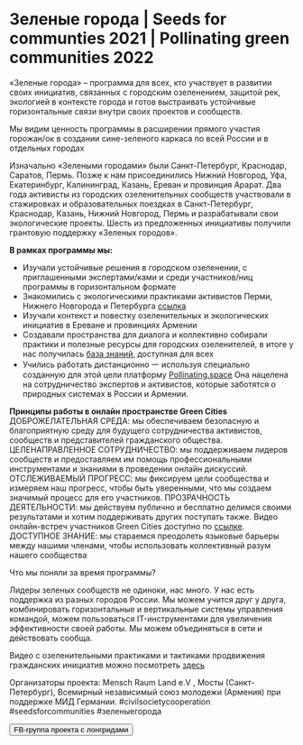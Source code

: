 # Зеленые города | Seeds for communties 2021 | Pollinating green communities 2022

«Зеленые города» – программа для всех, кто участвует в развитии своих инициатив, связанных с городским озеленением, защитой рек, экологией в контексте города и  готов выстраивать устойчивые горизонтальные связи внутри своих проектов и сообществ.

Мы видим ценность программы в расширении прямого участия горожан/ок в создании сине-зеленого каркаса по всей России и в отдельных городах

Изначально «Зелеными городами» были Санкт-Петербург, Краснодар, Саратов, Пермь. Позже к нам присоединились Нижний Новгород, Уфа, Екатеринбург, Калининград, Казань, Ереван и провинция Арарат. Два года активисты из городских озеленительных сообществ участвовали в стажировках и образовательных поездках в Санкт-Петербург, Краснодар, Казань, Нижний Новгород, Пермь и разрабатывали свои экологические проекты. Шесть из предложенных инициативы получили грантовую поддержку «Зеленых городов».

**В рамках программы мы:**
- Изучали устойчивые решения в городском озеленении, с приглашенными экспертами/ками и среди участников/ниц программы в горизонтальном формате
- Знакомились с экологическими практиками активистов Перми, Нижнего Новгорода и Петербурга [ссылка](https://www.youtube.com/watch?v=mhFH6RU3fdg&list=PLR9pPev6gG9s_6RLSsS6qOnbRloy7qdyI)
- Изучали контекст и повестку озеленительных и экологических инициатив в Ереване и провинциях Армении
- Создавали пространства для диалога и коллективно собирали практики и полезные ресурсы для городских озеленителей, в итоге у нас получилась [база знаний](https://docs.google.com/document/d/139JnbZX_bBekH3hjd4vhsB__8c1KeQRTuYtTcLI0kh4/edit?usp=sharing), доступная для всех
- Учились работать дистанционно ー используя специально созданную для этой цели платформу [Pollinating.space](https://www.pollinating.space/) Она нацелена на сотрудничество экспертов и активистов, которые заботятся о природных системах в России и Армении. 

**Принципы работы в онлайн пространстве Green Cities**
ДОБРОЖЕЛАТЕЛЬНАЯ СРЕДА: мы обеспечиваем безопасную и благоприятную среду для будущего сотрудничества активистов, сообществ и представителей гражданского общества.
ЦЕЛЕНАПРАВЛЕННОЕ СОТРУДНИЧЕСТВО: мы поддерживаем лидеров сообществ и предоставляем им помощь профессиональными инструментами и знаниями в проведении онлайн дискуссий.
ОТСЛЕЖИВАЕМЫЙ ПРОГРЕСС: мы фиксируем цели сообщества и измеряем наш прогресс, чтобы быть уверенными, что мы создаем значимый процесс для его участников.
ПРОЗРАЧНОСТЬ ДЕЯТЕЛЬНОСТИ: мы действуем публично и бесплатно делимся своими результатами и хотим поддерживать других поступать также. Видео онлайн-встреч участников Green Cities доступно по [ссылке](https://www.youtube.com/playlist?list=PLR9pPev6gG9vxIby0pdUPN7a78UY9mdPR).
ДОСТУПНОЕ ЗНАНИЕ: мы стараемся преодолеть языковые барьеры между нашими членами, чтобы использовать коллективный разум нашего сообщества

Что мы поняли за время программы?

Лидеры зеленых сообществ не одиноки, нас много. У нас есть поддержка из разных городов России. Мы можем учится друг у друга, комбинировать горизонтальные и вертикальные системы управления командой, можем пользоваться IT-инструментами для увеличения эффективности своей работы. Мы можем объединяться в сети и действовать сообща.

Видео с озеленительными практиками и тактиками продвижения гражданских инициатив можно посмотреть [здесь](https://mensch-raum-land.org/seeds_for_communities_en/)


Организаторы проекта: Mensch Raum Land e.V , Мосты (Санкт-Петербург), Всемирный независимый союз молодежи (Армения) при поддержке МИД Германии. 
#civilsocietycooperation #seedsforcommunities #зеленыегорода


<Buttons>
    <Button
        component='a'
        variant='outline'
        href='https://www.facebook.com/seeds.for.communities'
        target="_blank"
    >
        FB-группа проекта c лонгридами
    </Button>
</Buttons>
